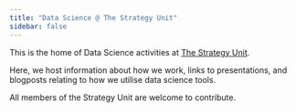 ```yaml
---
title: "Data Science @ The Strategy Unit"
sidebar: false
---
```


This is the home of Data Science activities at [The Strategy Unit][su_web].

Here, we host information about how we work, links to presentations, and blogposts relating to how we utilise data science tools. 

All members of the Strategy Unit are welcome to contribute.

[su_web]: https://strategyunitwm.nhs.uk/
